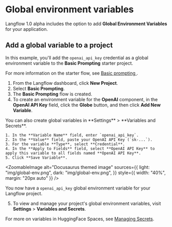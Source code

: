 
# Global environment variables

Langflow 1.0 alpha includes the option to add **Global Environment Variables** for your application.

## Add a global variable to a project

In this example, you'll add the `openai_api_key` credential as a global environment variable to the **Basic Prompting** starter project.

For more information on the starter flow, see [Basic prompting ](../starter-projects/basic-prompting.mdx).

1. From the Langflow dashboard, click **New Project**.
2. Select **Basic Prompting**.
3. The **Basic Prompting** flow is created.
4. To create an environment variable for the **OpenAI** component, in the **OpenAI API Key** field, click the **Globe** button, and then click **Add New Variable**.

<Admonition type="tip">
  You can also create global variables in **Settings** > **Variables and Secrets**.
</Admonition>

    1. In the **Variable Name** field, enter `openai_api_key`.
    2. In the **Value** field, paste your OpenAI API Key (`sk-...`).
    3. For the variable **Type**, select **Credential**.
    4. In the **Apply to Fields** field, select **OpenAI API Key** to apply this variable to all fields named **OpenAI API Key**.
    5. Click **Save Variable**.

<ZoomableImage
  alt="Docusaurus themed image"
  sources={{
    light: "img/global-env.png",
    dark: "img/global-env.png",
  }}
  style={{ width: "40%", margin: "20px auto" }}
/>

You now have a `openai_api_key` global environment variable for your Langflow project.

5. To view and manage your project's global environment variables, visit **Settings** > **Variables and Secrets**.

For more on variables in HuggingFace Spaces, see [Managing Secrets](https://huggingface.co/docs/hub/spaces-overview#managing-secrets).

